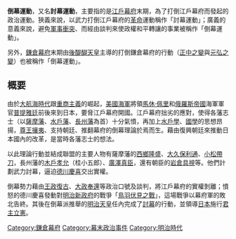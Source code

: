 {{unreferenced|time=2009-05-15T15:44:11+00:00}}
{{japanese|japanese=倒幕運動|kana=とうばくうんどう|romaji=Toubakuundou}}

'''倒幕運動'''，又名'''討幕運動'''，主要指的是[[江戶幕府|江戶幕府]]末期，為了打倒江戶幕府而發起的政治運動。狹義來說，以武力打倒江戶幕府的[[革命|革命]]運動稱作「討幕運動」；廣義的意義來說，避免[[軍事衝突|軍事衝突]]、而經由談判來使政權和平轉讓的事業被稱作「倒幕運動」。

另外，[[鎌倉幕府|鎌倉幕府]]末期由[[後醍醐天皇|後醍醐天皇]]主導的打倒鎌倉幕府的行動（[[正中之變|正中之變]]與[[元弘之變|元弘之變]]）也被稱作「倒幕運動」。

==概要==
由於[[地理大發現|大航海時代]]跟[[重商主義|重商主義]]的崛起，[[美國海軍|美國海軍]]將領[[馬休·佩里|馬休·佩里]]和[[俄羅斯帝國|俄羅斯帝國]]海軍軍官[[普提雅廷|普提雅廷]]前後來到日本，要脅江戶幕府開國。江戶幕府拙劣的應對，使得各藩志士（以[[薩摩藩|薩摩藩]]、[[水戶藩|水戶藩]]、[[長州藩|長州藩]]為首）十分氣憤，再加上[[水戶學|水戶學]]、[[日本國學|國學]]的思想昂揚，[[尊王攘夷|尊王攘夷]]、支持朝廷、推翻幕府的倒幕理論於焉而生。藉由復興朝廷來推動日本國內的改革，是當時各藩志士的想法。

以此理論行動並結成聯盟的主要人物有薩摩藩的[[西鄉隆盛|西鄉隆盛]]、[[大久保利通|大久保利通]]、[[小松帶刀|小松帶刀]]，長州藩的[[木戶孝允|木戶孝允]]（桂小五郎）、[[廣澤真臣|廣澤真臣]]，還有朝臣的[[岩倉具視|岩倉具視]]等。他們計劃武力討幕，逼迫[[德川慶喜|德川慶喜]]交出實權。

倒幕勢力藉由[[王政復古|王政復古]]、[[大政奉還|大政奉還]]等政治口號及談判，將江戶幕府的實權剝離；憤怒的德川慶喜發動對[[明治新政府|明治新政府]]的戰爭「[[鳥羽伏見之戰|鳥羽伏見之戰]]」，這場戰爭以幕府軍的敗北告終。其後在倒幕派推舉的[[明治天皇|明治天皇]]任內完成了[[戊辰戰爭|討幕]]的行動，並領導[[日本|日本]]施行[[君主立憲|君主立憲]]。

{{Japan-hist-stub}}

[[Category:鎌倉幕府|Category:鎌倉幕府]]
[[Category:幕末政治事件|Category:幕末政治事件]]
[[Category:明治時代|Category:明治時代]]